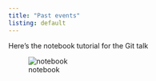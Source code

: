 ```yaml
---
title: "Past events"
listing: default
---
```


Here's the notebook tutorial for the Git talk
 
 ![notebook](notebook.ipynb)